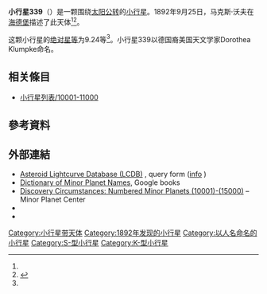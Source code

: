 {{Infobox planet
 | minorplanet     = yes
 | name            = 339 Dorothea
 | background      = #D6D6D6
 | image = 
 | image_size      = 
 | caption         =
 | discovery_ref   =  <ref name="MPC-object" />
 | discoverer      = [[马克斯·沃夫|马克斯·沃夫]]
 | discovery_site  = [[海德堡|海德堡]]
 | discovered      = 1892年9月25日
 | mpc_name        = 339 Dorothea
 | alt_names       = 339 Dorothea
 | pronounced      = 
 | named_after     = <ref name="MPC-object" />
 | mp_category     = [[主帶小行星|主帶小行星]] <ref name="MPC-object" /><ref name="jpldata" />
 | orbit_ref       = <ref name="a">[http://ssd.jpl.nasa.gov/sbdb.cgi?sstr=339 339] {{Wayback|url=http://ssd.jpl.nasa.gov/sbdb.cgi?sstr=339 |date=20190730050943 }}，小行星數據庫瀏覽器（JPL Small-Body Database Browser）－[[美国国家航空航天局|美国国家航空航天局]]喷气推进实验室</ref>
 | epoch           = 2018-03-23.0（[[儒略日|JD]] 2458200.5）
 | uncertainty     = 0
 | observation_arc = 
 | aphelion = {{convert|3.306|AU|km|3|abbr=on|lk=out}}
 | perihelion      = {{convert|2.7189717|AU|km|3|abbr=on}}
 | semimajor       = 3.0126525
 | eccentricity    = 0.0974825
 | period          = 5.23[[儒略年|yr]]
 | mean_anomaly    = 24.72538[[度|°]]
 | mean_motion     = {{Deg2DMS|0.18848650|sup=ms}} / day
 | inclination     = 9.96338
 | asc_node        = 173.51113°
 | arg_peri        = 164.37865
 | mean_diameter   = 
 | rotation        = 
 | albedo          =
 | spectral_type   =
 | abs_magnitude   = 9.24<ref name="jpldata" />
}}
'''小行星339'''（{{lang-en|339 Dorothea}}）是一颗围绕[[太阳|太阳]][[公转|公转]]的[[小行星|小行星]]。1892年9月25日，马克斯·沃夫在[[海德堡|海德堡]]描述了此天体<ref name="a" /><ref>{{cite news|title=小行星列表|url=http://cfa-www.harvard.edu/iau/lists/NumberedMPs.txt|accessdate=2018-10-19|newspaper=哈佛大学|archive-date=2008-05-17|archive-url=https://web.archive.org/web/20080517010638/http://cfa-www.harvard.edu/iau/lists/NumberedMPs.txt|dead-url=no}}</ref>。

这颗小行星的[[绝对星等|绝对星等]]为9.24等<ref name="a" />。小行星339以德国裔美国天文学家Dorothea Klumpke命名。


== 相关條目 ==
*[[小行星列表/10001-11000|小行星列表/10001-11000]]

== 參考資料 ==
{{reflist|refs=

<ref name="jpldata">{{cite web
 |type         = 2018-01-26 last obs.
 |title        = JPL Small-Body Database Browser:339 Dorothea-339 Dorothea
 |url          = https://ssd.jpl.nasa.gov/sbdb.cgi?sstr=339
 |publisher    = [[Jet_Propulsion_Laboratory|Jet Propulsion Laboratory]]
 |accessdate   = 28 March 2018
 |archive-date = 2019-07-30
 |archive-url  = https://web.archive.org/web/20190730050943/https://ssd.jpl.nasa.gov/sbdb.cgi?sstr=339
 |dead-url     = no
}}</ref>

<ref name="MPC-object">{{cite web
  |title      = 339 Dorothea
  |work      = Minor Planet Center
  |url      = https://www.minorplanetcenter.net/db_search/show_object?object_id=339
  |accessdate      = 28 March 2018
  |archive-date      = 2016-03-04
  |archive-url      = https://web.archive.org/web/20160304111107/http://minorplanetcenter.net/db_search/show_object?object_id=339
  |dead-url      = no
  }}</ref>

}}

==  外部連結 ==
* [http://www.minorplanet.info/PHP/lcdbsummaryquery.php Asteroid Lightcurve Database (LCDB)] {{Wayback|url=http://www.minorplanet.info/PHP/lcdbsummaryquery.php |date=20171210173955 }}, query form ([http://www.minorplanet.info/lightcurvedatabase.html info] {{Wayback|url=http://www.minorplanet.info/lightcurvedatabase.html |date=20171216050541 }})
* [https://books.google.com/books?id=aeAg1X7afOoC&pg Dictionary of Minor Planet Names], Google books
* [http://www.minorplanetcenter.net/iau/lists/NumberedMPs010001.html Discovery Circumstances: Numbered Minor Planets (10001)-(15000)] {{Wayback|url=http://www.minorplanetcenter.net/iau/lists/NumberedMPs010001.html |date=20180612162317 }} – Minor Planet Center
* {{AstDys|339}}
* {{JPL small body}}

{{Minor Planet Number|[[小行星338|小行星338]]|[[小行星340|小行星340]]}}
{{小天体}}

[[Category:小行星带天体|Category:小行星带天体]]
[[Category:1892年发现的小行星|Category:1892年发现的小行星]]
[[Category:以人名命名的小行星|Category:以人名命名的小行星]]
[[Category:S-型小行星|Category:S-型小行星]]
[[Category:K-型小行星|Category:K-型小行星]]
